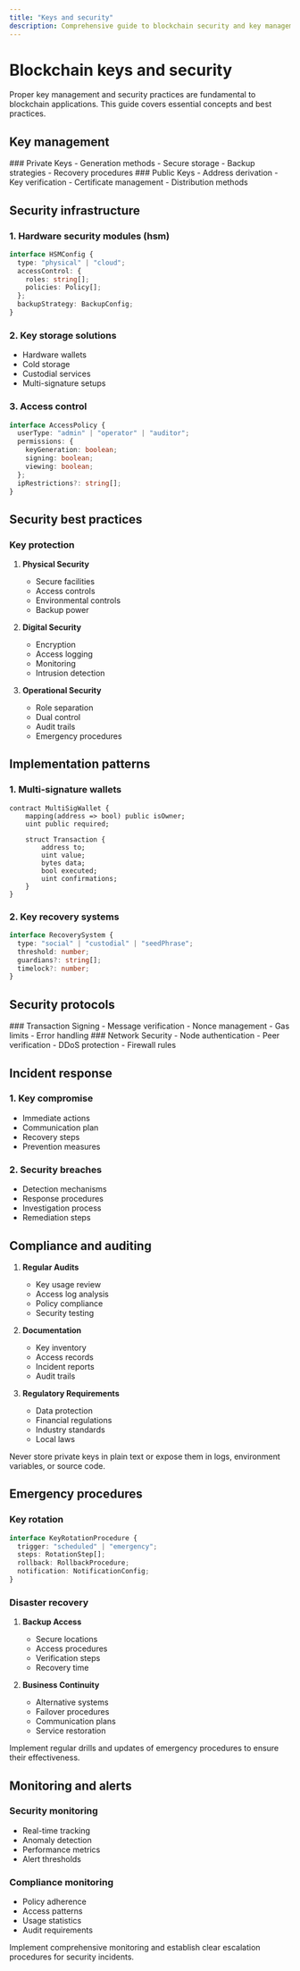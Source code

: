 ```yaml
---
title: "Keys and security"
description: Comprehensive guide to blockchain security and key management
---
```



# Blockchain keys and security

<Callout type="info">
  Proper key management and security practices are fundamental to blockchain
  applications. This guide covers essential concepts and best practices.
</Callout>

## Key management

<div className="grid grid-cols-1 md:grid-cols-2 gap-6 mb-8">
  <Card>
    ### Private Keys
    - Generation methods
    - Secure storage
    - Backup strategies
    - Recovery procedures
  </Card>

  <Card>
    ### Public Keys
    - Address derivation
    - Key verification
    - Certificate management
    - Distribution methods
  </Card>
</div>

## Security infrastructure

### 1. Hardware security modules (hsm)

```typescript
interface HSMConfig {
  type: "physical" | "cloud";
  accessControl: {
    roles: string[];
    policies: Policy[];
  };
  backupStrategy: BackupConfig;
}
```

### 2. Key storage solutions

- Hardware wallets
- Cold storage
- Custodial services
- Multi-signature setups

### 3. Access control

```typescript
interface AccessPolicy {
  userType: "admin" | "operator" | "auditor";
  permissions: {
    keyGeneration: boolean;
    signing: boolean;
    viewing: boolean;
  };
  ipRestrictions?: string[];
}
```

## Security best practices

### Key protection

1. **Physical Security**

   - Secure facilities
   - Access controls
   - Environmental controls
   - Backup power

2. **Digital Security**

   - Encryption
   - Access logging
   - Monitoring
   - Intrusion detection

3. **Operational Security**
   - Role separation
   - Dual control
   - Audit trails
   - Emergency procedures

## Implementation patterns

### 1. Multi-signature wallets

```solidity
contract MultiSigWallet {
    mapping(address => bool) public isOwner;
    uint public required;

    struct Transaction {
        address to;
        uint value;
        bytes data;
        bool executed;
        uint confirmations;
    }
}
```

### 2. Key recovery systems

```typescript
interface RecoverySystem {
  type: "social" | "custodial" | "seedPhrase";
  threshold: number;
  guardians?: string[];
  timelock?: number;
}
```

## Security protocols

<div className="grid grid-cols-1 md:grid-cols-2 gap-6 mb-8">
  <Card>
    ### Transaction Signing
    - Message verification
    - Nonce management
    - Gas limits
    - Error handling
  </Card>

  <Card>
    ### Network Security
    - Node authentication
    - Peer verification
    - DDoS protection
    - Firewall rules
  </Card>
</div>

## Incident response

### 1. Key compromise

- Immediate actions
- Communication plan
- Recovery steps
- Prevention measures

### 2. Security breaches

- Detection mechanisms
- Response procedures
- Investigation process
- Remediation steps

## Compliance and auditing

1. **Regular Audits**

   - Key usage review
   - Access log analysis
   - Policy compliance
   - Security testing

2. **Documentation**

   - Key inventory
   - Access records
   - Incident reports
   - Audit trails

3. **Regulatory Requirements**
   - Data protection
   - Financial regulations
   - Industry standards
   - Local laws

<Callout type="warning">
  Never store private keys in plain text or expose them in logs, environment
  variables, or source code.
</Callout>

## Emergency procedures

### Key rotation

```typescript
interface KeyRotationProcedure {
  trigger: "scheduled" | "emergency";
  steps: RotationStep[];
  rollback: RollbackProcedure;
  notification: NotificationConfig;
}
```

### Disaster recovery

1. **Backup Access**

   - Secure locations
   - Access procedures
   - Verification steps
   - Recovery time

2. **Business Continuity**
   - Alternative systems
   - Failover procedures
   - Communication plans
   - Service restoration

<Callout type="info">
  Implement regular drills and updates of emergency procedures to ensure their
  effectiveness.
</Callout>

## Monitoring and alerts

### Security monitoring

- Real-time tracking
- Anomaly detection
- Performance metrics
- Alert thresholds

### Compliance monitoring

- Policy adherence
- Access patterns
- Usage statistics
- Audit requirements

<Callout type="warning">
  Implement comprehensive monitoring and establish clear escalation procedures
  for security incidents.
</Callout>
